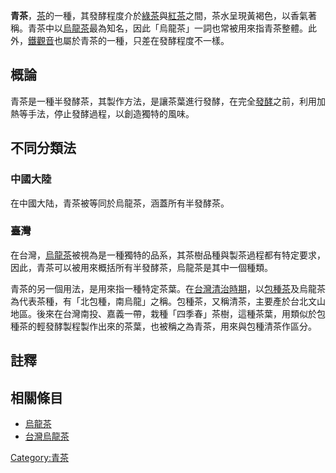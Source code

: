 '''青茶'''，[[茶|茶]]的一種，其發酵程度介於[[綠茶|綠茶]]與[[紅茶|紅茶]]之間，茶水呈現黃褐色，以香氣著稱。青茶中以[[烏龍茶|烏龍茶]]最為知名，因此「烏龍茶」一詞也常被用來指青茶整體。此外，[[鐵觀音|鐵觀音]]也屬於青茶的一種，只差在發酵程度不一樣。

==概論==
青茶是一種半發酵茶，其製作方法，是讓茶葉進行發酵，在完全[[發酵|發酵]]之前，利用加熱等手法，停止發酵過程，以創造獨特的風味。

==不同分類法==
===中國大陸===
在中國大陆，青茶被等同於烏龍茶，涵蓋所有半發酵茶。

===臺灣===
在台灣，[[烏龍茶|烏龍茶]]被視為是一種獨特的品系，其茶樹品種與製茶過程都有特定要求，因此，青茶可以被用來概括所有半發酵茶，烏龍茶是其中一個種類。

青茶的另一個用法，是用來指一種特定茶葉。在[[台灣清治時期|台灣清治時期]]，以[[包種茶|包種茶]]及烏龍茶為代表茶種，有「北包種，南烏龍」之稱。包種茶，又稱清茶，主要產於台北文山地區。後來在台灣南投、嘉義一帶，栽種「四季春」茶樹，這種茶葉，用類似於包種茶的輕發酵製程製作出來的茶葉，也被稱之為青茶，用來與包種清茶作區分。

==註釋==
{{reflist}}
==相關條目==
*[[烏龍茶|烏龍茶]]
*[[台灣烏龍茶|台灣烏龍茶]]

{{青茶}}
{{茶}}
[[Category:青茶|Category:青茶]]